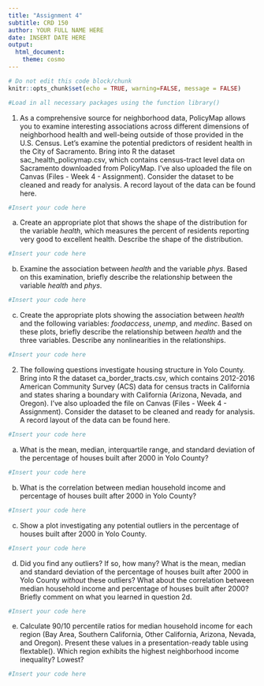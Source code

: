 ```yaml
---
title: "Assignment 4"
subtitle: CRD 150
author: YOUR FULL NAME HERE
date: INSERT DATE HERE
output: 
  html_document:
    theme: cosmo
---
```



```r
# Do not edit this code block/chunk
knitr::opts_chunk$set(echo = TRUE, warning=FALSE, message = FALSE)
```

```r
#Load in all necessary packages using the function library()
```

1. As a comprehensive source for neighborhood data, PolicyMap allows you to examine interesting associations across different dimensions of neighborhood health and well-being outside of those provided in the U.S. Census.  Let's examine the potential predictors of resident health in the City of Sacramento. Bring into R the dataset sac_health_policymap.csv, which contains census-tract level data on Sacramento downloaded from PolicyMap.  I've also uploaded the file on Canvas (Files - Week 4 - Assignment). Consider the dataset to be cleaned and ready for analysis.  A record layout of the data can be found here.  

```r
#Insert your code here
```

a. Create an appropriate plot that shows the shape of the distribution for the variable *health*, which measures the percent of residents reporting very good to excellent health.  Describe the shape of the distribution. 

```r
#Insert your code here
```

b. Examine the association between *health* and the variable *phys*. Based on this examination, briefly describe the relationship between the variable *health* and *phys*. 

```r
#Insert your code here
```

c. Create the appropriate plots showing the association between *health* and the following variables: *foodaccess*, *unemp*, and *medinc*.  Based on these plots, briefly describe the relationship between *health* and the three variables. Describe any nonlinearities in the relationships.

```r
#Insert your code here
```

2. The following questions investigate housing structure in Yolo County. Bring into R the dataset ca_border_tracts.csv, which contains 2012-2016 American Community Survey (ACS) data for census tracts in California and states sharing a boundary with California (Arizona, Nevada, and Oregon). I've also uploaded the file on Canvas (Files - Week 4 - Assignment). Consider the dataset to be cleaned and ready for analysis.  A record layout of the data can be found here. 

```r
#Insert your code here
```

a. What is the mean, median, interquartile range, and standard deviation of the percentage of houses built after 2000 in Yolo County? 

```r
#Insert your code here
```

b. What is the correlation between median household income and percentage of houses built after 2000 in Yolo County? 

```r
#Insert your code here
```

c. Show a plot investigating any potential outliers in the percentage of houses built after 2000 in Yolo County. 

```r
#Insert your code here
```

d. Did you find any outliers? If so, how many? What is the mean, median and standard deviation of the percentage of houses built after 2000 in Yolo County *without* these outliers? What about the correlation between median household income and percentage of houses built after 2000? Briefly comment on what you learned in question 2d. 

```r
#Insert your code here
```

e. Calculate 90/10 percentile ratios for median household income for each region (Bay Area, Southern California, Other California, Arizona, Nevada, and Oregon).  Present these values in a presentation-ready table using flextable().  Which region exhibits the highest neighborhood income inequality? Lowest? 

```r
#Insert your code here
```

